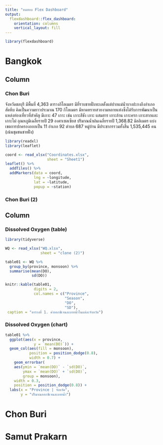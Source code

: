 ```yaml
---
title: "ทดสอบ Flex Dashboard"
output: 
  flexdashboard::flex_dashboard:
    orientation: columns
    vertical_layout: fill
---
```


```r
library(flexdashboard)
```


Bangkok
========================

Column {data-width=650 .tabset}
-----------------------------------------------------------------------

### Chon Buri


จังหวัดชลบุรี มีพื้นที่ 4,363 ตารางกิโลเมตร มีที่ราบชายฝั่งทะเลตั้งแต่ปากแม่น้ำบางปะกงถึงอำเภอสัตหีบ คิดเป็นความยาวประมาณ 170 กิโลเมตร มีหาดทรายสวยงามหลายแห่งซึ่งได้รับการพัฒนาเป็นแหล่งท่องเที่ยวที่สำคัญ มีเกาะ 47 เกาะ เช่น เกาะสีชัง เกาะ แสมสาร เกาะล้าน เกาะครก เกาะสากและเกาะไผ่ อุณหภูมิเฉลี่ยรายปี 29 องศาเซลเซียส ปริมาณน้ำฝนเฉลี่ยรายปี 1,368.82 มิลลิเมตร แบ่งเขตการปกครองออกเป็น 11 อำเภอ 92 ตำบล 687 หมู่บ้าน มีประชากรรวมทั้งสิ้น 1,535,445 คน (เน้นชุมชนชายฝั่ง)


```r
library(readxl)
library(leaflet)

coord <- read_xlsx("Coordinates.xlsx",
                   sheet = "Sheet1")
leaflet() %>%
  addTiles() %>%
  addMarkers(data = coord,
             lng = ~longitude,
             lat = ~latitude,
             popup = ~station)

```

### Chon Buri (2)

Column {data-width=350}
-----------------------------------------------------------------------

### Dissolved Oxygen (table)

```r

library(tidyverse)

WQ <- read_xlsx("WQ.xlsx",
                sheet = "clone (2)")

table01 <- WQ %>%
  group_by(province, monsoon) %>%
  summarise(mean(DO),
            sd(DO))

knitr::kable(table01,
             digits = 2,
             col.names = c("Province",
                           "Season",
                           "DO",
                           "SD"),
 caption = "ตารางที่ 1. ค่าออกซิเจนละลายน้ำในแต่ละจังหวัด")


```

### Dissolved Oxygen (chart)

```r

table01 %>%
  ggplot(aes(x = province,
             y = `mean(DO)`)) +
  geom_col(aes(fill = monsoon),
           position = position_dodge(0.8), 
           width = 0.7) +
    geom_errorbar(
    aes(ymin = `mean(DO)` - `sd(DO)`,
        ymax = `mean(DO)` + `sd(DO)`,
        group = monsoon),
    width = 0.3,
    position = position_dodge(0.8)) +
  labs(x = "Province | จังหวัด",
       y = "ปริมาณออกซิเจนละลายน้ำ")

```

Chon Buri
========================





Samut Prakarn
========================
